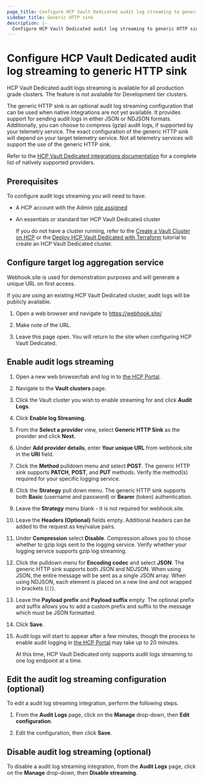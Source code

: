 ```yaml
---
page_title: Configure HCP Vault Dedicated audit log streaming to generic HTTP sink
sidebar_title: Generic HTTP sink
description: |-
  Configure HCP Vault Dedicated audit log streaming to generic HTTP sink
---
```


# Configure HCP Vault Dedicated audit log streaming to generic HTTP sink

<Note title="Availability">

HCP Vault Dedicated audit logs streaming is available for all
production grade clusters. The feature is not available for Development tier
clusters.

</Note>

The generic HTTP sink is an optional audit log streaming configuration that can be used when native integrations
are not yet available. It provides support for sending audit logs in either JSON or NDJSON formats. Additionally,
you can choose to compress (gzip) audit logs, if supported by your telemetry service. The exact configuration
of the generic HTTP sink will depend on your target telemetry service. Not all telemetry services
will support the use of the generic HTTP sink.

Refer to the [HCP Vault Dedicated integrations documentation](/hcp/docs/vault/integrations#metrics-streaming)
for a complete list of natively supported providers.

## Prerequisites

To configure audit logs streaming you will need to have:

- A HCP account with the Admin [role assigned](/hcp/docs/hcp/create-account)
- An essentials or standard tier HCP Vault Dedicated cluster

   <Note>

   If you do not have a cluster running, refer to the [Create a Vault Cluster on
   HCP](/vault/tutorials/get-started-hcp-vault-dedicated/get-started-vault) or  the [Deploy HCP Vault Dedicated with
   Terraform](/vault/tutorials/cloud-ops/terraform-hcp-provider-vault) tutorial to create an HCP Vault Dedicated
   cluster.

   </Note>

## Configure target log aggregation service

<Highlight title="Example log aggregation service">

Webhook.site is used for demonstration purposes and will generate a unique URL on first access.

If you are using an existing HCP Vault Dedicated cluster, audit logs will be publicly available.

</Highlight>

1. Open a web browser and navigate to https://webhook.site/

1. Make note of the URL.

1. Leave this page open. You will return to the site when configuring HCP Vault Dedicated.

## Enable audit logs streaming

1. Open a new web browser/tab and log in to [the HCP Portal](https://portal.cloud.hashicorp.com/).

1. Navigate to the **Vault clusters** page.

1. Click the Vault cluster you wish to enable streaming for and click **Audit Logs**.

1. Click **Enable log Streaming**.

1. From the **Select a provider** view, select **Generic HTTP Sink** as the
   provider and click **Next**.

1. Under **Add provider details**, enter **Your unique URL** from webhook.site in the **URI** field.

1. Click the **Method** pulldown menu and select **POST**.
   The generic HTTP sink supports **PATCH**, **POST**, and **PUT** methods. Verify the method(s) required for
   your specific logging service.

1. Click the **Strategy** pull down menu. The generic HTTP sink supports both **Basic** (username and password)
   or **Bearer** (token) authentication.

1. Leave the **Strategy** menu blank - it is not required for webhook.site.

1. Leave the **Headers (Optional)** fields empty. Additional headers can be added to the request as key/value pairs.

1. Under **Compression** select **Disable**. Compression allows you to chose whether to gzip logs sent to the logging service.
   Verify whether your logging service supports gzip log streaming.

1. Click the pulldown menu for **Encoding codec** and select **JSON**. The generic HTTP sink supports both JSON and NDJSON.
   When using JSON, the entire message will be sent as a single JSON array. When using NDJSON, each element is placed on
   a new line and not wrapped in brackets (`[]`).


1. Leave the **Payload prefix** and **Payload suffix** empty. The optional prefix and suffix allows you to add a custom prefix
   and suffix to the message which must be JSON formatted.

1. Click **Save**.

1. Audit logs will start to appear after a few minutes, though the process to enable audit logging in [the HCP Portal](https://portal.cloud.hashicorp.com/)
   may take up to 20 minutes.

   <Note>

   At this time, HCP Vault Dedicated only supports audit logs streaming to
   one log endpoint at a time.

   </Note>

## Edit the audit log streaming configuration (optional)

To edit a audit log streaming integration, perform the following steps.

1. From the **Audit Logs** page, click on the **Manage** drop-down, then **Edit
configuration**.

1. Edit the configuration, then click **Save**.

## Disable audit log streaming (optional)

To disable a audit log streaming integration, from the **Audit Logs** page,
click on the **Manage** drop-down, then **Disable streaming**.

